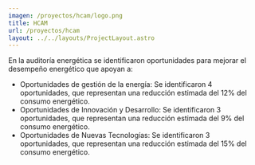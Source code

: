 ```yaml
---
imagen: /proyectos/hcam/logo.png
title: HCAM
url: /proyectos/hcam
layout: ../../layouts/ProjectLayout.astro
---
```


<Cover img={cover} title="HCAM"/>

<BasicSection img={p0} 
title='Auditoría energética' 
img_description='Taller de difusión de resultados de la Auditoría Energética en el HCAM para el sector hospitalario.'>
En la auditoría energética se identificaron oportunidades para mejorar el desempeño energético que apoyan a:

- Oportunidades de gestión de la energía: Se identificaron 4 oportunidades, que representan una reducción estimada del 12% del consumo energético.
- Oportunidades de Innovación y Desarrollo: Se identificaron 3 oportunidades, que representan una reducción estimada del 9% del consumo energético.
- Oportunidades de Nuevas Tecnologías: Se identificaron 3 oportunidades, que representan una reducción estimada del 15% del consumo energético.
</BasicSection>





